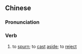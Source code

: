 ==Chinese==
{{zh-forms|s=吐弃}}

===Pronunciation===
{{zh-pron
|m=tǔqì
|c=tou3 hei3
|mn=thó͘-khì
|cat=v
}}

===Verb===
{{zh-verb}}

# to [[spurn]]; to [[cast]] [[aside]]; to [[reject]]